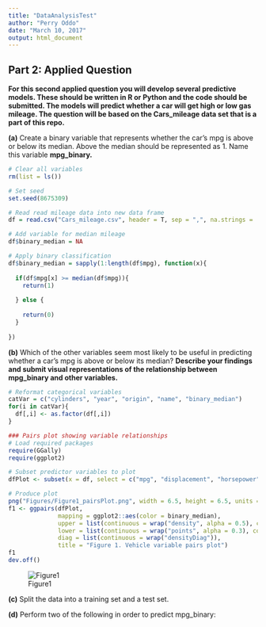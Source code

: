 ---
title: "DataAnalysisTest"
author: "Perry Oddo"
date: "March 10, 2017"
output: html_document
---



## Part 2: Applied Question
**For this second applied question you will develop several predictive models. These should be written in R or Python and the code should be submitted. The models will predict whether a car will get high or low gas mileage. The question will be based on the Cars_mileage data set that is a part of this repo.**

**(a)** Create a binary variable that represents whether the car's mpg is above or below its median. Above the median should be represented as 1. Name this variable **mpg_binary.**

```{r}
# Clear all variables
rm(list = ls())

# Set seed
set.seed(8675309)

# Read read mileage data into new data frame
df = read.csv("Cars_mileage.csv", header = T, sep = ",", na.strings = '?')

# Add variable for median mileage
df$binary_median = NA

# Apply binary classification
df$binary_median = sapply(1:length(df$mpg), function(x){
  
  if(df$mpg[x] >= median(df$mpg)){
    return(1)
    
  } else {
    
    return(0)
  }
  
})

```


**(b)** Which of the other variables seem most likely to be useful in predicting whether a car's mpg is above or below its median? **Describe your findings and submit visual representations of the relationship between mpg_binary and other variables.**

```{r, message=FALSE}
# Reformat categorical variables
catVar = c("cylinders", "year", "origin", "name", "binary_median")
for(i in catVar){
  df[,i] <- as.factor(df[,i])
}

### Pairs plot showing variable relationships
# Load required packages
require(GGally)
require(ggplot2)

# Subset predictor variables to plot
dfPlot <- subset(x = df, select = c("mpg", "displacement", "horsepower", "weight", "acceleration", "year", "binary_median"))
```
```{r, message=FALSE, warning=FALSE}
# Produce plot
png("Figures/Figure1_pairsPlot.png", width = 6.5, height = 6.5, units = 'in', res = 300)
f1 <- ggpairs(dfPlot,
              mapping = ggplot2::aes(color = binary_median),
              upper = list(continuous = wrap("density", alpha = 0.5), combo = "box"),
              lower = list(continuous = wrap("points", alpha = 0.3), combo = wrap("dot", alpha = 0.4)),
              diag = list(continuous = wrap("densityDiag")),
              title = "Figure 1. Vehicle variable pairs plot")
f1
dev.off()
```
![Figure1](https://github.com/pcoddo/AzaveaTest/blob/master/Figures/Figure1_pairsPlot.png)

**(c)** Split the data into a training set and a test set.

**(d)** Perform two of the following in order to predict mpg_binary:
